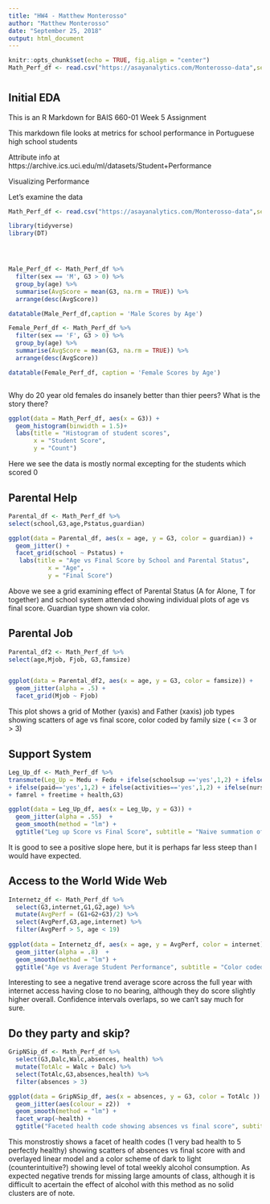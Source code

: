 ---
title: "HW4 - Matthew Monterosso"
author: "Matthew Monterosso"
date: "September 25, 2018"
output: html_document
---

```{r setup, include=FALSE}
knitr::opts_chunk$set(echo = TRUE, fig.align = "center")
Math_Perf_df <- read.csv("https://asayanalytics.com/Monterosso-data",sep=";", header = TRUE)
```

# {.tabset}


##  Initial EDA

This is an R Markdown for BAIS 660-01 Week 5 Assignment

This markdown file looks at metrics for school performance in Portuguese high school students

Attribute info at https://archive.ics.uci.edu/ml/datasets/Student+Performance

Visualizing Performance

Let's examine the data

```{r, include=FALSE,cache=FALSE,echo=FALSE}
Math_Perf_df <- read.csv("https://asayanalytics.com/Monterosso-data",sep=";", header = TRUE)

library(tidyverse)
library(DT)





```
```{r echo=FALSE}
Male_Perf_df <- Math_Perf_df %>%
  filter(sex == 'M', G3 > 0) %>%
  group_by(age) %>%
  summarise(AvgScore = mean(G3, na.rm = TRUE)) %>%
  arrange(desc(AvgScore))

datatable(Male_Perf_df,caption = 'Male Scores by Age')

Female_Perf_df <- Math_Perf_df %>%
  filter(sex == 'F', G3 > 0) %>%
  group_by(age) %>%
  summarise(AvgScore = mean(G3, na.rm = TRUE)) %>%
  arrange(desc(AvgScore))

datatable(Female_Perf_df, caption = 'Female Scores by Age')



```
Why do 20 year old females do insanely better than thier peers? What is the story there?
```{r echo=FALSE}
ggplot(data = Math_Perf_df, aes(x = G3)) +
  geom_histogram(binwidth = 1.5)+
  labs(title = "Histogram of student scores",
       x = "Student Score",
       y = "Count")
```


Here we see the data is mostly normal excepting for the students which scored 0

## Parental Help
```{r echo=FALSE}

Parental_df <- Math_Perf_df %>%
select(school,G3,age,Pstatus,guardian)

ggplot(data = Parental_df, aes(x = age, y = G3, color = guardian)) +
  geom_jitter() +
  facet_grid(school ~ Pstatus) +
   labs(title = "Age vs Final Score by School and Parental Status",
           x = "Age",
           y = "Final Score")

```


 Above we see a grid examining effect of Parental Status (A for Alone, T for together) and school system attended showing individual plots of age vs final score. Guardian type shown via color.

## Parental Job
```{r echo=FALSE}
Parental_df2 <- Math_Perf_df %>%
select(age,Mjob, Fjob, G3,famsize)


ggplot(data = Parental_df2, aes(x = age, y = G3, color = famsize)) +
  geom_jitter(alpha = .5) +
  facet_grid(Mjob ~ Fjob)
```

 This plot shows a grid of Mother (yaxis) and Father (xaxis) job types showing scatters of age vs final score, color coded by family size ( <= 3 or > 3)


 
## Support System 
```{r echo=FALSE}

Leg_Up_df <- Math_Perf_df %>%
transmute(Leg_Up = Medu + Fedu + ifelse(schoolsup =='yes',1,2) + ifelse(famsup =='yes',1,2) 
+ ifelse(paid=='yes',1,2) + ifelse(activities=='yes',1,2) + ifelse(nursery=='yes',1,2) 
+ famrel + freetime + health,G3)

ggplot(data = Leg_Up_df, aes(x = Leg_Up, y = G3)) +
  geom_jitter(alpha = .55)  +
  geom_smooth(method = "lm") +
  ggtitle("Leg up Score vs Final Score", subtitle = "Naive summation of all facors that would help a student to succeed")
```
It is good to see a positive slope here, but it is perhaps far less steep than I would have expected.


## Access to the World Wide Web
```{r echo=FALSE}

Internetz_df <- Math_Perf_df %>%
  select(G3,internet,G1,G2,age) %>%
  mutate(AvgPerf = (G1+G2+G3)/2) %>%
  select(AvgPerf,G3,age,internet) %>%
  filter(AvgPerf > 5, age < 19)
  
ggplot(data = Internetz_df, aes(x = age, y = AvgPerf, color = internet)) +
  geom_jitter(alpha = .8)  +
  geom_smooth(method = "lm") +
  ggtitle("Age vs Average Student Performance", subtitle = "Color coded by access to internet")
```
Interesting to see a negative trend average score across the full year with internet access having close to no bearing, although they do score slightly higher overall. Confidence intervals overlaps, so we can't say much for sure.


## Do they party and skip?
```{r echo = FALSE}
GripNSip_df <- Math_Perf_df %>%
  select(G3,Dalc,Walc,absences, health) %>%
  mutate(TotAlc = Walc + Dalc) %>%
  select(TotAlc,G3,absences,health) %>%
  filter(absences > 3)

ggplot(data = GripNSip_df, aes(x = absences, y = G3, color = TotAlc )) +
  geom_jitter(aes(colour = z2))  +
  geom_smooth(method = "lm") +
  facet_wrap(~health) +
  ggtitle("Faceted health code showing absences vs final score", subtitle = "Color coded by total alcohol consumption")

```
This monstrostiy shows a facet of health codes (1 very bad health to 5 perfectly healthy) showing scatters of absences vs final score with and overlayed linear model and a color scheme of dark to light (counterintuitive?) showing level of total weekly alcohol consumption. As expected negative trends for missing large amounts of class, although it is difficult to acertain the effect of alcohol with this method as no solid clusters are of note.
 